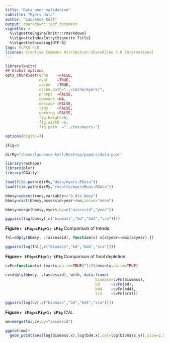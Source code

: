 ```yaml
---
title: "Data poor validation" 
subtitle: "Myers data"
author: "Laurence Kell"
output: rmarkdown:::pdf_document
vignette: >
  %\VignetteEngine{knitr::rmarkdown}
  %\VignetteIndexEntry{Vignette Title}
  %\VignetteEncoding{UTF-8}
tags: FLPKG FLR
license: Creative Commons Attribution-ShareAlike 4.0 International
---
```

  
```r
library(knitr)
## Global options
opts_chunk$set(echo    =FALSE,
               eval    =TRUE,
               cache   =TRUE,
               cache.path="../cache/myers/",
               prompt  =FALSE,
               comment =NA,
               message =FALSE,
               tidy    =FALSE,
               warning =FALSE,
               fig.height=6,
               fig.width =6,
               fig.path  ="../tex/myers-")

options(digits=3)

iFig=0
```
```r
dirMy="/home/laurence-kell/Desktop/papers/data-poor"
```

```r
library(reshape)
library(plyr)
library(GGally)
```

```r
load(file.path(dirMy,"data/myers.RData"))
load(file.path(dirMy,"results/myersRuns.RData"))

bbmsy=subset(runs,variable=="b_div_bmsy")
bbmsy=cast(bbmsy,assessid+year~run,value="mean")

bbmsy=merge(bbmsy,myers,by=c("assessid","year"))
```


```r
ggpairs(log(bbmsy[,c("biomass","bd","bd4","sra")]))
```

**Figure `r iFig=iFig+1; iFig`** Comparison of trends. 

```r
fnl=ddply(bbmsy, .(assessid), function(x) x[x$year==max(x$year),])

ggpairs(log(fnl[,c("biomass","bd","bd4","sra")]))
```

**Figure `r iFig=iFig+1; iFig`** Comparison of final depletion.

```r
cvFn=function(x) (var(x,na.rm=TRUE)^1/2)/mean(x,na.rm=TRUE)

cv=ddply(bbmsy, .(assessid), with, data.frame(
                                        biomass=cvFn(biomass),
                                        bd     =cvFn(bd),
                                        bd4    =cvFn(bd4),
                                        sra    =cvFn(sra)))

ggpairs(log(cv[,c("biomass","bd","bd4","sra")]))
```

**Figure `r iFig=iFig+1; iFig`** CVs.

```r
mm=merge(fnl,cv,by="assessid")

ggplot(mm)+
  geom_point(aes(log(biomass.x),log(bd4.x),col=log(biomass.y)),size=2.5)
```

